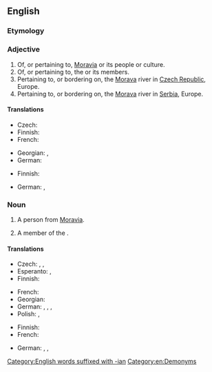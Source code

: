 ==English==

===Etymology===
{{suffix|en|Moravia|an}}

===Adjective===
{{en-adj}}

# Of, or pertaining to, [[Moravia]] or its people or culture.
# Of, or pertaining to, the {{w|Moravian Church}} or its members.
# Pertaining to, or bordering on, the [[Morava]] river in [[Czech Republic]], Europe.
# Pertaining to, or bordering on, the [[Morava]] river in [[Serbia]], Europe.

====Translations====
{{trans-top|pertaining to Moravia}}
* Czech: {{t+|cs|moravský}}
* Finnish: {{t|fi|määriläinen}}
* French: {{t+|fr|morave|m|f}}
{{trans-mid}}
* Georgian: {{t|ka|მორავიული}}, {{t|ka|მორავიის}}
* German: {{t+|de|mährisch}}
{{trans-bottom}}

{{trans-top|pertaining to the Moravian Church}}
* Finnish: {{t|fi|herrnhutilainen}}
{{trans-mid}}
* German: {{t|de|brüderisch}}, {{t|de|herrnhutisch}}
{{trans-bottom}}

===Noun===
{{en-noun}}

# {{lb|en|historical}} A person from [[Moravia]].
# A member of the {{w|Moravian Church}}.

====Translations====
{{trans-top|person from Moravia}}
* Czech: {{t+|cs|Moravan|m}}, {{t+|cs|Moravanka|f}}, {{t|cs|Moravák|m}}
* Esperanto: {{t|eo|moraviano}} {{qualifier|man or woman}}, {{t|eo|moravianino}} {{qualifier|woman}}
* Finnish: {{t|fi|määriläinen}}
{{trans-mid}}
* French: {{t+|fr|Morave|m|f}}
* Georgian: {{t|ka|მორავიელი}}
* German: {{t+|de|Mähre|m}}, {{t+|de|Mährin|f}}, {{t+|de|Mährer|m}}, {{t|de|Mährerin|f}}
* Polish: {{t|pl|Morawianin|m}}, {{t|pl|Morawianka|f}}
{{trans-bottom}}

{{trans-top|member of the Moravian Church}}
* Finnish: {{t|fi|herrnhutilainen}}
* French: {{t+|fr|frère}} {{t+|fr|morave}}
{{trans-mid}}
* German: {{t|de|Herrnhuter|m}}, {{t|de|Herrnhuterin|f}}, {{t|de|Brüdergemeine|f}} {{qualifier|collective}}
{{trans-bottom}}

[[Category:English words suffixed with -ian]]
[[Category:en:Demonyms]]